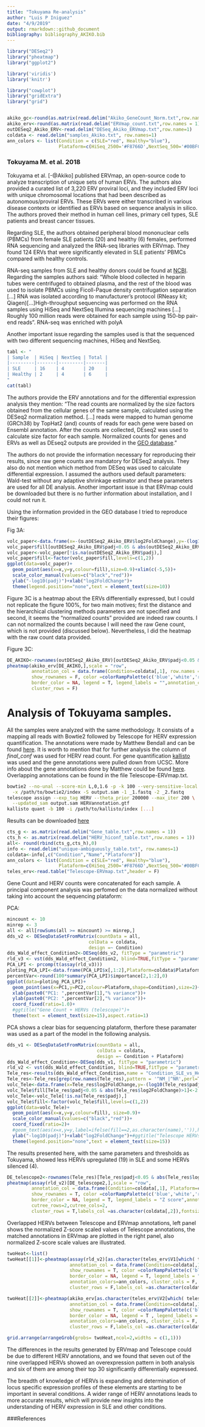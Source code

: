 ```yaml
---
title: "Tokuyama Re-analysis"
author: "Luis P Iniguez"
date: "4/9/2019"
output: rmarkdown::github_document
bibliography: bibliography_AKIKO.bib
---
```


```r
library("DESeq2")
library("pheatmap")
library("ggplot2")

library('viridis')
library('knitr')

library("cowplot")
library("gridExtra")
library("grid")


akiko_gc<-round(as.matrix(read.delim("Akiko_GeneCount_Norm.txt",row.names = 1)),0)
akiko_erv<-round(as.matrix(read.delim("ERVmap_count.txt",row.names = 1)),0)
outDESeq2_Akiko_ERV<-read.delim("DESeq_Akiko_ERVmap.txt",row.name=1)
coldata <- read.delim("samples_Akiko.txt", row.names=1)
ann_colors <- list(Condition = c(SLE="red", Healthy="blue"),
                   Plataform=c(HiSeq_2500='#F8766D',NextSeq_500='#00BFC4'))

```


### Tokuyama M. et al. 2018

Tokuyama et al. [-@Akiko] published ERVmap, an open-source code to analyze transcription of unique sets of human ERVs. The authors also provided a curated list of 3,220 ERV proviral loci, and they included ERV loci with unique chromosomal locations that had been described as autonomous/proviral ERVs. These ERVs were either transcribed in various disease contexts or identified as ERVs based on sequence analysis in silico. The authors proved their method in human cell lines, primary cell types, SLE patients and breast cancer tissues. 

Regarding SLE, the authors obtained peripheral blood mononuclear cells (PBMCs) from female SLE patients (20) and healthy (6) females, performed RNA sequencing and analyzed the RNA-seq libraries with ERVmap. They found 124 ERVs that were significantly elevated in SLE patients’ PBMCs compared with healthy controls.

RNA-seq samples from SLE and healthy donors could be found at [NCBI](https://www.ncbi.nlm.nih.gov/sra?linkname=bioproject_sra_all&from_uid=505280). Regarding the samples authors said: "Whole blood collected in heparin tubes were centrifuged to obtained plasma, and the rest of the blood was used to isolate PBMCs using Ficoll-Paque density centrifugation separation [...] RNA was isolated according to manufacturer’s protocol (RNeasy kit; Qiagen)[...]High-throughput sequencing was performed on the RNA samples using HiSeq and NextSeq Illumina sequencing machines [...] Roughly 100 million reads were obtained for each sample using 150-bp pair-end reads". RNA-seq was enriched with polyA

Another important issue regarding the samples used is that the sequenced with two different sequencing machines, HiSeq and NextSeq. 

```r
tabl <- "
| Sample  | HiSeq | NextSeq | Total |
|---------|-------|---------|-------|
| SLE     | 16    | 4       | 20    |
| Healthy | 2     | 4       | 6     |
"
cat(tabl) 
```

The authors provide the ERV annotations and for the differential expression analysis they mention: "The read counts are normalized by the size factors obtained from the cellular genes of the same sample, calculated using the DESeq2 normalization method. [...] reads were mapped to human genome (GRCh38) by TopHat2 (and) counts of reads for each gene were based on Ensembl annotation. After the counts are collected, DEseq2 was used to calculate size factor for each sample. Normalized counts for genes and ERVs as well as DEseq2 outputs are provided in the [GEO database](https://www.ncbi.nlm.nih.gov/geo/query/acc.cgi?acc=GSE122459)."

The authors do not provide the information necessary for reproducing their results, since raw gene counts are mandatory for DESeq2 analysis. They also do not mention which method from DESeq was used to calculate differential expression. I assumed the authors used default parameters: Wald-test without any adaptive shrinkage estimator and these parameters are used for all DE analysis. Another important issue is that ERVmap could be downloaded but there is no further information about installation, and I could not run it.

Using the information provided in the GEO database I tried to reproduce their figures:


Fig 3A:

```r
volc_paper<-data.frame(x=-(outDESeq2_Akiko_ERV$log2FoldChange),y=-(log10(outDESeq2_Akiko_ERV$padj)),fill=1)
volc_paper$fill[outDESeq2_Akiko_ERV$padj<0.05 & abs(outDESeq2_Akiko_ERV$log2FoldChange)>1]<-2
volc_paper<-volc_paper[!is.na(outDESeq2_Akiko_ERV$padj),]
volc_paper$fill<-factor(volc_paper$fill,levels=c(1,2))
ggplot(data=volc_paper)+
  geom_point(aes(x=x,y=y,colour=fill),size=0.9)+xlim(c(-5,5))+
  scale_color_manual(values=c("black","red"))+
  ylab("-log10(padj)")+xlab("log2FoldChange")+
  theme(legend.position="none",text = element_text(size=10))
```

Figure 3C is a heatmap about the ERVs differentially expressed, but I could not replicate the figure 100%, for two main motives; first the distance and the hierarchical clustering methods parameters are not specified and second, it seems the "normalized counts" provided are indeed raw counts. I can not normalized the counts because I will need the raw Gene count, which is not provided (discussed below). Nevertheless, I did the heatmap with the raw count data provided.

Figure 3C:

```r
DE_AKIKO<-rownames(outDESeq2_Akiko_ERV)[outDESeq2_Akiko_ERV$padj<0.05 & abs(outDESeq2_Akiko_ERV$log2FoldChange)& !is.na(outDESeq2_Akiko_ERV$padj)]
pheatmap(akiko_erv[DE_AKIKO,],scale = "row",
         annotation_col = data.frame(Condition=coldata[,1], row.names =colnames(akiko_erv)),
         show_rownames = F, color =colorRampPalette(c('blue','white','red'),space = "Lab")(50),
         border_color = NA, legend = T, legend_labels = "",annotation_colors=ann_colors,
         cluster_rows = F)
```

# Analysis of Tokuyama samples. 

All the samples were analyzed with the same methodology. It consists of a mapping all reads with Bowtie2 followed by Telescope for HERV expression quantification. The annotations were made by Matthew Bendall and can be found [here](https://github.com/mlbendall/telescope_annotation_db/tree/master/builds). It is worth to mention that for further analysis the column of *final_conf* was used for HERV read count. For gene quantification [kallisto](https://pachterlab.github.io/kallisto/about) was used and the gene annotations were pulled down from UCSC. More info about the gene annotations done by Matthew could be found [here](https://github.com/gwcbi/cbi_reference_genomes/blob/master/build_hg38full.sh). Overlapping annotations can be found in the file Telescope-ERVmap.txt. 

```bash
bowtie2 --no-unal --score-min L,0,1.6 -p -k 100 --very-sensitive-local \
  -x /path/to/bowtie2/index -S output.sam -1 _1.fastq -2 _2.fastq 
telescope assign --exp_tag HERV --theta_prior 200000 --max_iter 200 \
  --updated_sam output.sam HERVannotation.gtf
kallisto quant -b 100 -i /path/to/kallisto/index [...]
```

Results can be downloaded [here](https://drive.google.com/drive/folders/1oEBPbkFb6VCnNOPP-w0nW-pGF-wFc52W?usp=sharing)

```r
cts_g <- as.matrix(read.delim("Gene_table.txt",row.names = 1))
cts_h <- as.matrix(read.delim("HERV_hiconf_table.txt",row.names = 1))
all<- round(rbind(cts_g,cts_h),0)
info <- read.delim("unique-ambiguously_table.txt", row.names=1)
coldata<-info[,c("Condition","Name","Plataform")]
ann_colors <- list(Condition = c(SLE="red", Healthy="blue"),
                   Plataform=c(HiSeq_2500='#F8766D',NextSeq_500='#00BFC4'))
teles_erv<-read.table("Telescope-ERVmap.txt",header = F)
```

Gene Count and HERV counts were concatenated for each sample. A principal component analysis was perfomed on the data normalized without taking into account the sequencing plataform:

PCA:

```r
mincount <- 10
minrep <- 3
all <- all[rowSums(all >= mincount) >= minrep,]
dds_v2 <- DESeqDataSetFromMatrix(countData = all,
                              colData = coldata,
                              design =~ Condition)
dds_Wald_effect_Condition2<-DESeq(dds_v2, fitType = "parametric")
rld_v3 <- vst(dds_Wald_effect_Condition2, blind=TRUE,fitType = "parametric")
PCA_LPI <- prcomp(t(assay(rld_v3)))
ploting_PCA_LPI<-data.frame(PCA_LPI$x[,1:2],Plataform=coldata$Plataform,Condition=coldata$Condition)
percentVar<-round(100*summary(PCA_LPI)$importance[2,1:2],0)
ggplot(data=ploting_PCA_LPI)+
  geom_point(aes(x=PC1,y=PC2,colour=Plataform,shape=Condition),size=2)+
  xlab(paste0("PC1: ",percentVar[1],"% variance"))+
  ylab(paste0("PC2: ",percentVar[2],"% variance"))+
  coord_fixed(ratio=1.0)+
  #ggtitle("Gene Count + HERVs (telescope)")+
  theme(text = element_text(size=15),aspect.ratio=1)

```

PCA shows a clear bias for sequencing plataform, therfore these paramater was used as a part of the model in the following analysis. 

```r
dds_v1 <- DESeqDataSetFromMatrix(countData = all,
                                 colData = coldata,
                                 design =~ Condition + Plataform)
dds_Wald_effect_Condition<-DESeq(dds_v1, fitType = "parametric")
rld_v2 <- vst(dds_Wald_effect_Condition, blind=TRUE,fitType = "parametric")
Tele_res<-results(dds_Wald_effect_Condition,name = "Condition_SLE_vs_Healthy")
Tele_res<-Tele_res[grep(row.names(Tele_res),pattern = '^NM_|^NR',perl=T,invert = T),]
volc_Tele<-data.frame(x=Tele_res$log2FoldChange,y=-(log10(Tele_res$padj)),fill=1,name=rownames(Tele_res))
volc_Tele$fill[Tele_res$padj<0.05 & abs(Tele_res$log2FoldChange)>1]<-2
volc_Tele<-volc_Tele[!is.na(Tele_res$padj),]
volc_Tele$fill<-factor(volc_Tele$fill,levels=c(1,2))
ggplot(data=volc_Tele)+
  geom_point(aes(x=x,y=y,colour=fill), size=0.9)+
  scale_color_manual(values=c("black","red"))+
  coord_fixed(ratio=2)+
  #geom_text(aes(x=x,y=y,label=ifelse(fill==2,as.character(name),'')),hjust=0, vjust=0)+
  ylab("-log10(padj)")+xlab("log2FoldChange")+#ggtitle("Telescope HERVs")+
  theme(legend.position="none",text = element_text(size=15))
```

The results presented here, with the same parameters and thresholds as Tokuyama, showed less HERVs upregulated (19) in SLE and some HERVs silenced (4).  


```r
DE_telescope2<-rownames(Tele_res)[Tele_res$padj<0.05 & abs(Tele_res$log2FoldChange)>1& !is.na(Tele_res$padj)]
pheatmap(assay(rld_v2)[DE_telescope2,],scale = "row",
         annotation_col = data.frame(Condition=coldata[,1], Plataform=coldata[,3],row.names =colnames(assay(rld_v2))),
         show_rownames = T, color =colorRampPalette(c('blue','white','red'),space = "Lab")(50),
         border_color = NA, legend = T, legend_labels = "Z score",annotation_colors=ann_colors,
         cutree_rows=2,cutree_cols=2,
         cluster_rows = T,labels_col =as.character(coldata[,2]),fontsize = 10)
```

Overlapped HERVs between Telescope and ERVmap annotations, left panel shows the normalized Z-score scaled values of Telescope annotations, the matched annotations in ERVmap are plotted in the right panel, also normalized Z-score scale values are illustrated.

```r
twoHeat<-list()
twoHeat[[1]]<-pheatmap(assay(rld_v2)[as.character(teles_erv$V1[which( teles_erv$V1 %in% DE_telescope2)]),],scale = "row",
                       annotation_col = data.frame(Condition=coldata[,1], row.names =colnames(assay(rld_v3))),
                       show_rownames = T, color =colorRampPalette(c('blue','white','red'),space = "Lab")(50),
                       border_color = NA, legend = T, legend_labels = "Z score",annotation_legend = F,
                       annotation_colors=ann_colors, cluster_cols = F,
                       cluster_rows = F,labels_col =as.character(coldata[,2]),main = "Telescope",fontsize = 9,silent = T)[[4]]

twoHeat[[2]]<-pheatmap(akiko_erv[as.character(teles_erv$V2[which( teles_erv$V1 %in% DE_telescope2)]),],scale = "row",
                       annotation_col = data.frame(Condition=coldata[,1], row.names =colnames(akiko_erv)),
                       show_rownames = T, color =colorRampPalette(c('blue','white','red'),space = "Lab")(50),
                       border_color = NA, legend = T , legend_labels = "Z score",
                       annotation_colors=ann_colors, cluster_cols = F,
                       cluster_rows = F,labels_col =as.character(coldata[,2]),main = "ERVmap",fontsize = 9,silent = T)[[4]]

grid.arrange(arrangeGrob(grobs= twoHeat,ncol=2,widths = c(1,1)))
```
The differences in the results generated by ERVmap and Telescope could be due to different HERV annotations, and we found that seven out of the nine overlapped HERVs showed an overexpression pattern in both analysis and six of them are among their top 30 significantly differentially expressed.

The breadth of knowledge of HERVs is expanding and determination of locus specific expression profiles of these elements are starting to be important in several conditions. A wider range of HERV annotations leads to more accurate results, which will provide new insights into the understanding of HERV expression in SLE and other conditions.


###References